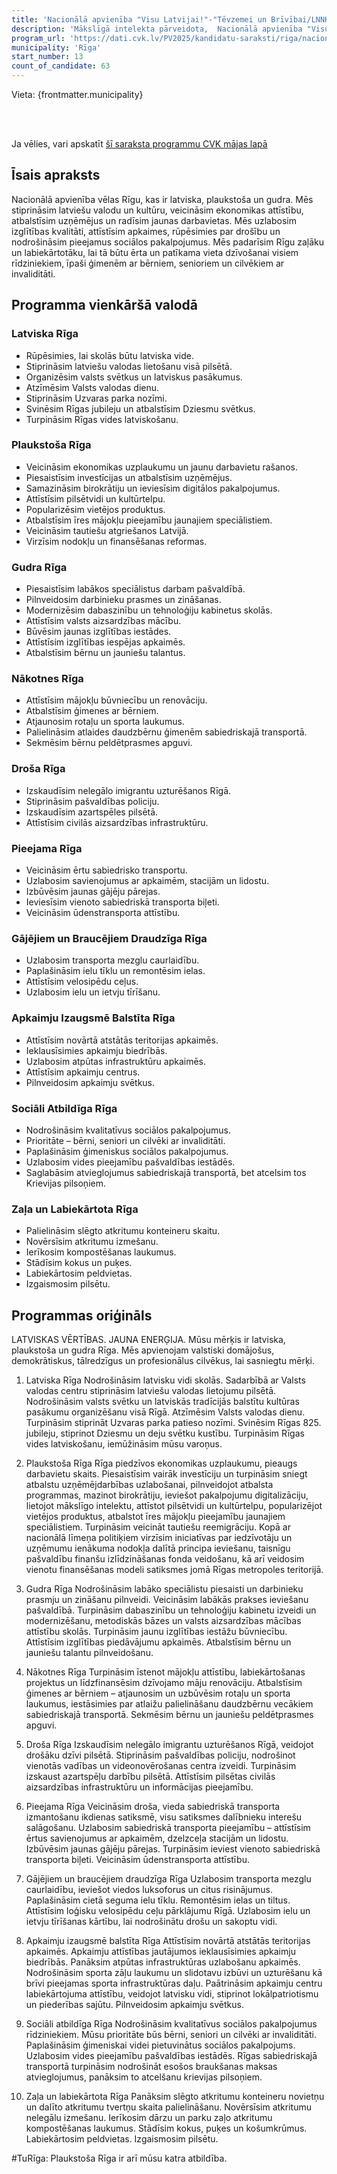```yaml
---
title: 'Nacionālā apvienība "Visu Latvijai!"-"Tēvzemei un Brīvībai/LNNK"'
description: 'Mākslīgā intelekta pārveidota,  Nacionālā apvienība "Visu Latvijai!"-"Tēvzemei un Brīvībai/LNNK" - Rīga programma vienkāršā valodā'
program_url: 'https://dati.cvk.lv/PV2025/kandidatu-saraksti/riga/nacionala-apvieniba-visu-latvijai-tevzemei-un-brivibailnnk'
municipality: 'Rīga'
start_number: 13
count_of_candidate: 63
---
```



Vieta: {frontmatter.municipality}<br/>

<Badge text="Latviska vide" variant="note" size="small" /> <Badge text="Ekonomikas izaugsme" variant="note" size="small" /> <Badge text="Gudra izglītība" variant="note" size="small" /> <Badge text="Droša pilsēta" variant="note" size="small" /> <Badge text="Apkaimju attīstība" variant="note" size="small" />

<br/><br/> 

<Card title='Šis ir mākslīga intelekta ģenerēts apraksts' icon='starlight'>
    Ja vēlies, vari apskatīt <a href={frontmatter.program_url} target='_blank'>šī saraksta programmu CVK mājas lapā</a>
    </Card>

## Īsais apraksts

Nacionālā apvienība vēlas Rīgu, kas ir latviska, plaukstoša un gudra. Mēs stiprināsim latviešu valodu un kultūru, veicināsim ekonomikas attīstību, atbalstīsim uzņēmējus un radīsim jaunas darbavietas. Mēs uzlabosim izglītības kvalitāti, attīstīsim apkaimes, rūpēsimies par drošību un nodrošināsim pieejamus sociālos pakalpojumus. Mēs padarīsim Rīgu zaļāku un labiekārtotāku, lai tā būtu ērta un patīkama vieta dzīvošanai visiem rīdziniekiem, īpaši ģimenēm ar bērniem, senioriem un cilvēkiem ar invaliditāti.

## Programma vienkāršā valodā

### Latviska Rīga
*   Rūpēsimies, lai skolās būtu latviska vide.
*   Stiprināsim latviešu valodas lietošanu visā pilsētā.
*   Organizēsim valsts svētkus un latviskus pasākumus.
*   Atzīmēsim Valsts valodas dienu.
*   Stiprināsim Uzvaras parka nozīmi.
*   Svinēsim Rīgas jubileju un atbalstīsim Dziesmu svētkus.
*   Turpināsim Rīgas vides latviskošanu.

### Plaukstoša Rīga
*   Veicināsim ekonomikas uzplaukumu un jaunu darbavietu rašanos.
*   Piesaistīsim investīcijas un atbalstīsim uzņēmējus.
*   Samazināsim birokrātiju un ieviesīsim digitālos pakalpojumus.
*   Attīstīsim pilsētvidi un kultūrtelpu.
*   Popularizēsim vietējos produktus.
*   Atbalstīsim īres mājokļu pieejamību jaunajiem speciālistiem.
*   Veicināsim tautiešu atgriešanos Latvijā.
*   Virzīsim nodokļu un finansēšanas reformas.

### Gudra Rīga
*   Piesaistīsim labākos speciālistus darbam pašvaldībā.
*   Pilnveidosim darbinieku prasmes un zināšanas.
*   Modernizēsim dabaszinību un tehnoloģiju kabinetus skolās.
*   Attīstīsim valsts aizsardzības mācību.
*   Būvēsim jaunas izglītības iestādes.
*   Attīstīsim izglītības iespējas apkaimēs.
*   Atbalstīsim bērnu un jauniešu talantus.

### Nākotnes Rīga
*   Attīstīsim mājokļu būvniecību un renovāciju.
*   Atbalstīsim ģimenes ar bērniem.
*   Atjaunosim rotaļu un sporta laukumus.
*   Palielināsim atlaides daudzbērnu ģimenēm sabiedriskajā transportā.
*   Sekmēsim bērnu peldētprasmes apguvi.

### Droša Rīga
*   Izskaudīsim nelegālo imigrantu uzturēšanos Rīgā.
*   Stiprināsim pašvaldības policiju.
*   Izskaudīsim azartspēles pilsētā.
*   Attīstīsim civilās aizsardzības infrastruktūru.

### Pieejama Rīga
*   Veicināsim ērtu sabiedrisko transportu.
*   Uzlabosim savienojumus ar apkaimēm, stacijām un lidostu.
*   Izbūvēsim jaunas gājēju pārejas.
*   Ieviesīsim vienoto sabiedriskā transporta biļeti.
*   Veicināsim ūdenstransporta attīstību.

### Gājējiem un Braucējiem Draudzīga Rīga
*   Uzlabosim transporta mezglu caurlaidību.
*   Paplašināsim ielu tīklu un remontēsim ielas.
*   Attīstīsim velosipēdu ceļus.
*   Uzlabosim ielu un ietvju tīrīšanu.

### Apkaimju Izaugsmē Balstīta Rīga
*   Attīstīsim novārtā atstātās teritorijas apkaimēs.
*   Ieklausīsimies apkaimju biedrībās.
*   Uzlabosim atpūtas infrastruktūru apkaimēs.
*   Attīstīsim apkaimju centrus.
*   Pilnveidosim apkaimju svētkus.

### Sociāli Atbildīga Rīga
*   Nodrošināsim kvalitatīvus sociālos pakalpojumus.
*   Prioritāte – bērni, seniori un cilvēki ar invaliditāti.
*   Paplašināsim ģimeniskus sociālos pakalpojumus.
*   Uzlabosim vides pieejamību pašvaldības iestādēs.
*   Saglabāsim atvieglojumus sabiedriskajā transportā, bet atcelsim tos Krievijas pilsoņiem.

### Zaļa un Labiekārtota Rīga
*   Palielināsim slēgto atkritumu konteineru skaitu.
*   Novērsīsim atkritumu izmešanu.
*   Ierīkosim kompostēšanas laukumus.
*   Stādīsim kokus un puķes.
*   Labiekārtosim peldvietas.
*   Izgaismosim pilsētu.

## Programmas oriģināls

LATVISKAS VĒRTĪBAS. JAUNA ENERĢIJA.
Mūsu mērķis ir latviska, plaukstoša un gudra Rīga. Mēs apvienojam valstiski domājošus, demokrātiskus, tālredzīgus un profesionālus cilvēkus, lai sasniegtu mērķi.

1. Latviska Rīga
Nodrošināsim latvisku vidi skolās.
Sadarbībā ar Valsts valodas centru stiprināsim latviešu valodas lietojumu pilsētā.
Nodrošināsim valsts svētku un latviskās tradīcijās balstītu kultūras pasākumu organizēšanu visā Rīgā. Atzīmēsim Valsts valodas dienu. Turpināsim stiprināt Uzvaras parka patieso nozīmi.
Svinēsim Rīgas 825. jubileju, stiprinot Dziesmu un deju svētku kustību.
Turpināsim Rīgas vides latviskošanu, iemūžināsim mūsu varoņus.

2. Plaukstoša Rīga
Rīga piedzīvos ekonomikas uzplaukumu, pieaugs darbavietu skaits. Piesaistīsim vairāk investīciju un turpināsim sniegt atbalstu uzņēmējdarbības uzlabošanai, pilnveidojot atbalsta programmas, mazinot birokrātiju, ieviešot pakalpojumu digitalizāciju, lietojot mākslīgo intelektu, attīstot pilsētvidi un kultūrtelpu, popularizējot vietējos produktus, atbalstot īres mājokļu pieejamību jaunajiem speciālistiem.
Turpināsim veicināt tautiešu reemigrāciju.
Kopā ar nacionālā līmeņa politiķiem virzīsim iniciatīvas par iedzīvotāju un uzņēmumu ienākuma nodokļa dalītā principa ieviešanu, taisnīgu pašvaldību finanšu izlīdzināšanas fonda veidošanu, kā arī veidosim vienotu finansēšanas modeli satiksmes jomā Rīgas metropoles teritorijā.

3. Gudra Rīga
Nodrošināsim labāko speciālistu piesaisti un darbinieku prasmju un zināšanu pilnveidi. Veicināsim labākās prakses ieviešanu pašvaldībā.
Turpināsim dabaszinību un tehnoloģiju kabinetu izveidi un modernizēšanu, metodiskās bāzes un valsts aizsardzības mācības attīstību skolās. Turpināsim jaunu izglītības iestāžu būvniecību.
Attīstīsim izglītības piedāvājumu apkaimēs.
Atbalstīsim bērnu un jauniešu talantu pilnveidošanu.

4. Nākotnes Rīga
Turpināsim īstenot mājokļu attīstību, labiekārtošanas projektus un līdzfinansēsim dzīvojamo māju renovāciju.
Atbalstīsim ģimenes ar bērniem – atjaunosim un uzbūvēsim rotaļu un sporta laukumus, iestāsimies par atlaižu palielināšanu daudzbērnu vecākiem sabiedriskajā transportā.
Sekmēsim bērnu un jauniešu peldētprasmes apguvi.

5. Droša Rīga
Izskaudīsim nelegālo imigrantu uzturēšanos Rīgā, veidojot drošāku dzīvi pilsētā.
Stiprināsim pašvaldības policiju, nodrošinot vienotās vadības un videonovērošanas centra izveidi.
Turpināsim izskaust azartspēļu darbību pilsētā.
Attīstīsim pilsētas civilās aizsardzības infrastruktūru un informācijas pieejamību.

6. Pieejama Rīga
Veicināsim droša, vieda sabiedriskā transporta izmantošanu ikdienas satiksmē, visu satiksmes dalībnieku interešu salāgošanu.
Uzlabosim sabiedriskā transporta pieejamību – attīstīsim ērtus savienojumus ar apkaimēm, dzelzceļa stacijām un lidostu.
Izbūvēsim jaunas gājēju pārejas.
Turpināsim ieviest vienoto sabiedriskā transporta biļeti.
Veicināsim ūdenstransporta attīstību.

7. Gājējiem un braucējiem draudzīga Rīga
Uzlabosim transporta mezglu caurlaidību, ieviešot viedos luksoforus un citus risinājumus.
Paplašināsim cietā seguma ielu tīklu. Remontēsim ielas un tiltus.
Attīstīsim loģisku velosipēdu ceļu pārklājumu Rīgā.
Uzlabosim ielu un ietvju tīrīšanas kārtību, lai nodrošinātu drošu un sakoptu vidi.

8. Apkaimju izaugsmē balstīta Rīga
Attīstīsim novārtā atstātās teritorijas apkaimēs.
Apkaimju attīstības jautājumos ieklausīsimies apkaimju biedrībās.
Panāksim atpūtas infrastruktūras uzlabošanu apkaimēs. Nodrošināsim sporta zāļu laukumu un slidotavu izbūvi un uzturēšanu kā brīvi pieejamas sporta infrastruktūras daļu.
Paātrināsim apkaimju centru labiekārtojuma attīstību, veidojot latvisku vidi, stiprinot lokālpatriotismu un piederības sajūtu.
Pilnveidosim apkaimju svētkus.

9. Sociāli atbildīga Rīga
Nodrošināsim kvalitatīvus sociālos pakalpojumus rīdziniekiem. Mūsu prioritāte būs bērni, seniori un cilvēki ar invaliditāti.
Paplašināsim ģimeniskai videi pietuvinātus sociālos pakalpojums.
Uzlabosim vides pieejamību pašvaldības iestādēs.
Rīgas sabiedriskajā transportā turpināsim nodrošināt esošos braukšanas maksas atvieglojumus, panāksim to atcelšanu krievijas pilsoņiem.

10. Zaļa un labiekārtota Rīga
Panāksim slēgto atkritumu konteineru novietņu un dalīto atkritumu tvertņu skaita palielināšanu. Novērsīsim atkritumu nelegālu izmešanu.
Ierīkosim dārzu un parku zaļo atkritumu kompostēšanas laukumus. Stādīsim kokus, puķes un košumkrūmus.
Labiekārtosim peldvietas.
Izgaismosim pilsētu.

#TuRīga: Plaukstoša Rīga ir arī mūsu katra atbildība.
